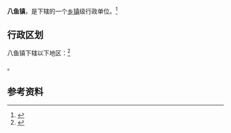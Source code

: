 {{中国乡级行政区|61/03/02/104/000}}

'''八鱼镇'''，是{{PRC admin/fullname|61/03/02/104/000|3}}下辖的一个[[乡镇|乡镇]]级行政单位。<ref>{{PRC admin/ref sgc|{{PRC admin/parent|61/03/02/104/000}}}}</ref>

== 行政区划 ==

八鱼镇下辖以下地区：<ref>{{PRC admin/ref sgc|61/03/02/104/000}}</ref>

{{PRC admin/children|61/03/02/104/000}}。

== 参考资料 ==

{{reflist}}

{{行政区划小作品}}
{{PRC admin/navcat|61/03/02/104/000}}